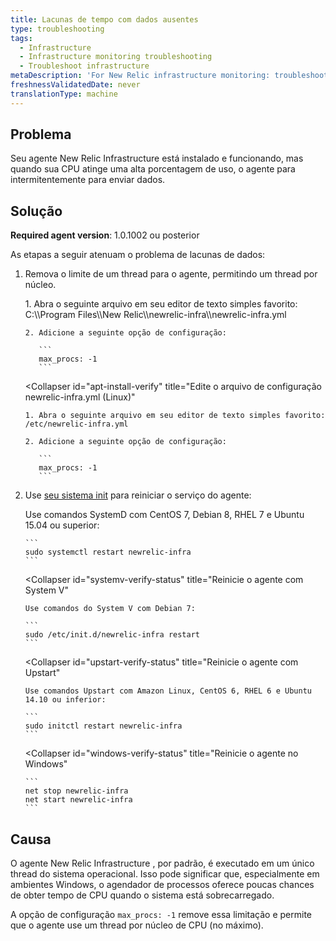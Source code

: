 ```yaml
---
title: Lacunas de tempo com dados ausentes
type: troubleshooting
tags:
  - Infrastructure
  - Infrastructure monitoring troubleshooting
  - Troubleshoot infrastructure
metaDescription: 'For New Relic infrastructure monitoring: troubleshooting suggestions if you see missing data when CPU usage gets high.'
freshnessValidatedDate: never
translationType: machine
---
```


## Problema

Seu agente New Relic Infrastructure está instalado e funcionando, mas quando sua CPU atinge uma alta porcentagem de uso, o agente para intermitentemente para enviar dados.

## Solução

<DNT>**Required agent version**</DNT>: 1.0.1002 ou posterior

As etapas a seguir atenuam o problema de lacunas de dados:

1. Remova o limite de um thread para o agente, permitindo um thread por núcleo.

   <CollapserGroup>
     <Collapser
       id="apt-install-verify"
       title="Edite o arquivo de configuração newrelic-infra.yml (Windows)"
     >
       1. Abra o seguinte arquivo em seu editor de texto simples favorito: C:\\Program Files\\New Relic\\newrelic-infra\\newrelic-infra.yml

       2. Adicione a seguinte opção de configuração:

          ```
          max_procs: -1
          ```
     </Collapser>

     <Collapser
       id="apt-install-verify"
       title="Edite o arquivo de configuração newrelic-infra.yml (Linux)"
     >
       1. Abra o seguinte arquivo em seu editor de texto simples favorito: /etc/newrelic-infra.yml

       2. Adicione a seguinte opção de configuração:

          ```
          max_procs: -1
          ```
     </Collapser>
   </CollapserGroup>

2. Use [seu sistema init](/docs/infrastructure/new-relic-infrastructure/configuration/start-stop-restart-check-infrastructure-agent-status#init-system) para reiniciar o serviço do agente:

   <CollapserGroup>
     <Collapser
       id="systemd-verify-status"
       title="Reinicie o agente com SystemD"
     >
       Use comandos SystemD com CentOS 7, Debian 8, RHEL 7 e Ubuntu 15.04 ou superior:

       ```
       sudo systemctl restart newrelic-infra
       ```
     </Collapser>

     <Collapser
       id="systemv-verify-status"
       title="Reinicie o agente com System V"
     >
       Use comandos do System V com Debian 7:

       ```
       sudo /etc/init.d/newrelic-infra restart
       ```
     </Collapser>

     <Collapser
       id="upstart-verify-status"
       title="Reinicie o agente com Upstart"
     >
       Use comandos Upstart com Amazon Linux, CentOS 6, RHEL 6 e Ubuntu 14.10 ou inferior:

       ```
       sudo initctl restart newrelic-infra
       ```
     </Collapser>

     <Collapser
       id="windows-verify-status"
       title="Reinicie o agente no Windows"
     >
       ```
       net stop newrelic-infra
       net start newrelic-infra
       ```
     </Collapser>
   </CollapserGroup>

## Causa

O agente New Relic Infrastructure , por padrão, é executado em um único thread do sistema operacional. Isso pode significar que, especialmente em ambientes Windows, o agendador de processos oferece poucas chances de obter tempo de CPU quando o sistema está sobrecarregado.

A opção de configuração `max_procs: -1` remove essa limitação e permite que o agente use um thread por núcleo de CPU (no máximo).